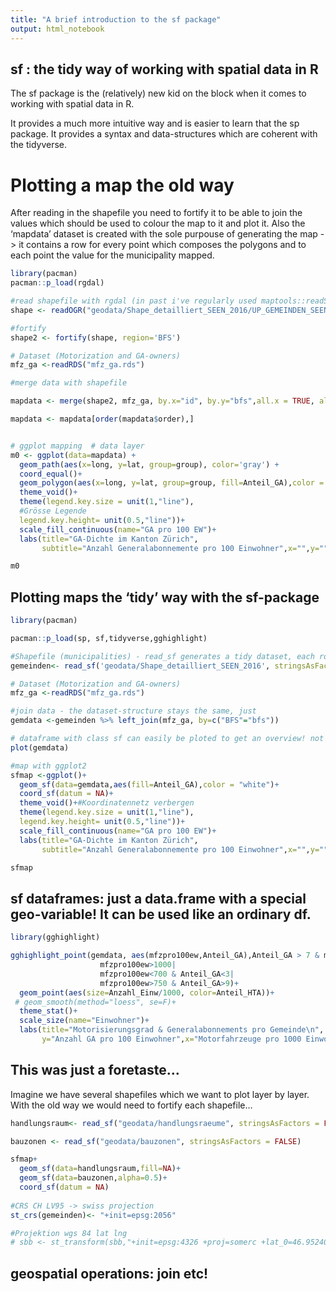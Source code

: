 ```yaml
---
title: "A brief introduction to the sf package"
output: html_notebook
---
```


## sf : the tidy way of working with spatial data in R

The sf package is the (relatively) new kid on the block when it comes to working with spatial data in R. 

It provides a much more intuitive way and is easier to learn that the sp package. It provides a syntax and data-structures which are coherent with the tidyverse. 


# Plotting a map the old way

After reading in the shapefile you need to fortify it to be able to join the values which should be used to colour the map to it and plot it. Also the 'mapdata' dataset is created with the sole purpouse of generating the map -> it contains a row for every point which composes the polygons and to each point the value for the municipality mapped. 
```r

library(pacman)
pacman::p_load(rgdal)

#read shapefile with rgdal (in past i've regularly used maptools::readShapePoly) this results in a nested datastructure (lists within lists) which is hard to decompose
shape <- readOGR("geodata/Shape_detailliert_SEEN_2016/UP_GEMEINDEN_SEEN_2016_F.shp")

#fortify
shape2 <- fortify(shape, region='BFS')

# Dataset (Motorization and GA-owners)
mfz_ga <-readRDS("mfz_ga.rds")

#merge data with shapefile

mapdata <- merge(shape2, mfz_ga, by.x="id", by.y="bfs",all.x = TRUE, all.y = TRUE)

mapdata <- mapdata[order(mapdata$order),]


# ggplot mapping  # data layer
m0 <- ggplot(data=mapdata) + 
  geom_path(aes(x=long, y=lat, group=group), color='gray') + 
  coord_equal()+ 
  geom_polygon(aes(x=long, y=lat, group=group, fill=Anteil_GA),color = "white")+
  theme_void()+  
  theme(legend.key.size = unit(1,"line"),                                       
  #Grösse Legende
  legend.key.height= unit(0.5,"line"))+
  scale_fill_continuous(name="GA pro 100 EW")+
  labs(title="GA-Dichte im Kanton Zürich",
       subtitle="Anzahl Generalabonnemente pro 100 Einwohner",x="",y="")

m0

```


## Plotting maps the 'tidy' way with the sf-package

```r

library(pacman)

pacman::p_load(sp, sf,tidyverse,gghighlight)

#Shapefile (municipalities) - read_sf generates a tidy dataset, each row represents one municipality, the polygons are stored in a single special geo-variable, the 'geometry' column
gemeinden<- read_sf('geodata/Shape_detailliert_SEEN_2016', stringsAsFactors = FALSE)

# Dataset (Motorization and GA-owners)
mfz_ga <-readRDS("mfz_ga.rds")

#join data - the dataset-structure stays the same, just 
gemdata <-gemeinden %>% left_join(mfz_ga, by=c("BFS"="bfs"))

# dataframe with class sf can easily be ploted to get an overview! not so with sp...
plot(gemdata)

#map with ggplot2
sfmap <-ggplot()+
  geom_sf(data=gemdata,aes(fill=Anteil_GA),color = "white")+
  coord_sf(datum = NA)+  
  theme_void()+#Koordinatennetz verbergen
  theme(legend.key.size = unit(1,"line"),                                       
  legend.key.height= unit(0.5,"line"))+
  scale_fill_continuous(name="GA pro 100 EW")+
  labs(title="GA-Dichte im Kanton Zürich",
       subtitle="Anzahl Generalabonnemente pro 100 Einwohner",x="",y="")

sfmap

```

## sf dataframes: just a data.frame with a special geo-variable! It can be used like an ordinary df.
```r
library(gghighlight)

gghighlight_point(gemdata, aes(mfzpro100ew,Anteil_GA),Anteil_GA > 7 & mfzpro100ew<600 | 
                    mfzpro100ew>1000|
                    mfzpro100ew<700 & Anteil_GA<3|
                    mfzpro100ew>750 & Anteil_GA>9)+
  geom_point(aes(size=Anzahl_Einw/1000, color=Anteil_HTA))+
 # geom_smooth(method="loess", se=F)+
  theme_stat()+
  scale_size(name="Einwohner")+
  labs(title="Motorisierungsgrad & Generalabonnements pro Gemeinde\n",
       y="Anzahl GA pro 100 Einwohner",x="Motorfahrzeuge pro 1000 Einwohner")

```

## This was just a foretaste...

Imagine we have several shapefiles which we want to plot layer by layer. With the old way we would need to fortify each shapefile...
```r

handlungsraum<- read_sf("geodata/handlungsraeume", stringsAsFactors = FALSE) 

bauzonen <- read_sf("geodata/bauzonen", stringsAsFactors = FALSE) 

sfmap+
  geom_sf(data=handlungsraum,fill=NA)+
  geom_sf(data=bauzonen,alpha=0.5)+
  coord_sf(datum = NA)  
  
#CRS CH LV95 -> swiss projection
st_crs(gemeinden)<- "+init=epsg:2056"

#Projektion wgs 84 lat lng
# sbb <- st_transform(sbb,"+init=epsg:4326 +proj=somerc +lat_0=46.95240555555556 +lon_0=7.439583333333333 +k_0=1 +x_0=2600000 +y_0=1200000 +ellps=bessel +units=m +no_defs")

```


## geospatial operations: join etc!
```r

```


